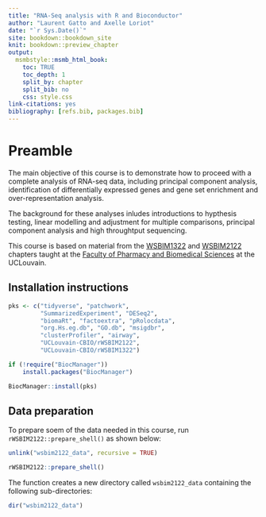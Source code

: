 ```yaml
---
title: "RNA-Seq analysis with R and Bioconductor"
author: "Laurent Gatto and Axelle Loriot"
date: "`r Sys.Date()`"
site: bookdown::bookdown_site
knit: bookdown::preview_chapter
output:
  msmbstyle::msmb_html_book:
    toc: TRUE
    toc_depth: 1
    split_by: chapter
    split_bib: no
    css: style.css
link-citations: yes
bibliography: [refs.bib, packages.bib]
---
```


# Preamble {-}

The main objective of this course is to demonstrate how to proceed
with a complete analysis of RNA-seq data, including principal
component analysis, identification of differentially expressed genes
and gene set enrichment and over-representation analysis.

The background for these analyses inludes introductions to hypthesis
testing, linear modelling and adjustment for multiple comparisons,
principal component analysis and high throughtput sequencing.

This course is based on material from the
[WSBIM1322](http://bit.ly/WSBIM1322) and
[WSBIM2122](http://bit.ly/WSBIM2122) chapters taught at the [Faculty
of Pharmacy and Biomedical
Sciences](https://uclouvain.be/en/faculties/fasb) at the UCLouvain.

## Installation instructions {-}

```r
pks <- c("tidyverse", "patchwork",
         "SummarizedExperiment", "DESeq2",
         "biomaRt", "factoextra", "pRolocdata",
         "org.Hs.eg.db", "GO.db", "msigdbr",
         "clusterProfiler", "airway",
         "UCLouvain-CBIO/rWSBIM2122",
         "UCLouvain-CBIO/rWSBIM1322")

if (!require("BiocManager"))
    install.packages("BiocManager")

BiocManager::install(pks)
```

## Data preparation  {-}

To prepare soem of the data needed in this course, run
`rWSBIM2122::prepare_shell()` as shown below:


```r
unlink("wsbim2122_data", recursive = TRUE)
```

```r
rWSBIM2122::prepare_shell()
```

The function creates a new directory called `wsbim2122_data`
containing the following sub-directories:

```r
dir("wsbim2122_data")
```
